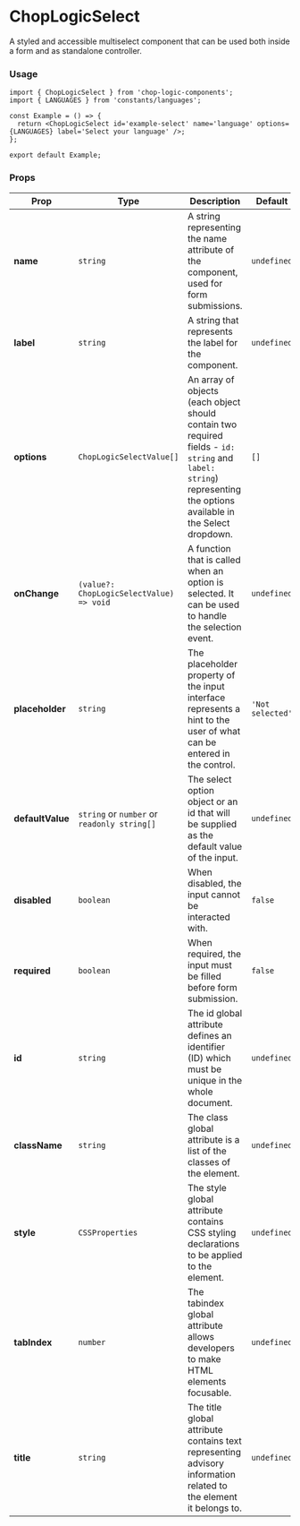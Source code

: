 
<Meta of={Select} title='Select' />

# ChopLogicSelect

A styled and accessible multiselect component that can be used both inside a form and as standalone controller.

### Usage

```tsx
import { ChopLogicSelect } from 'chop-logic-components';
import { LANGUAGES } from 'constants/languages';

const Example = () => {
  return <ChopLogicSelect id='example-select' name='language' options={LANGUAGES} label='Select your language' />;
};

export default Example;
```

### Props

| Prop             | Type                                        | Description                                                                                                                                                        | Default          | Required |
|------------------|---------------------------------------------|--------------------------------------------------------------------------------------------------------------------------------------------------------------------|------------------|----------|
| **name**         | `string`                                    | A string representing the name attribute of the component, used for form submissions.                                                                              | `undefined`      | Yes      |
| **label**        | `string`                                    | A string that represents the label for the component.                                                                                                              | `undefined`      | Yes      |
| **options**      | `ChopLogicSelectValue[]`                             | An array of objects (each object should contain two required fields - `id: string` and `label: string`) representing the options available in the Select dropdown. | `[]`             | Yes      |
| **onChange**     | `(value?: ChopLogicSelectValue) => void`             | A function that is called when an option is selected. It can be used to handle the selection event.                                                                | `undefined`      | No       |
| **placeholder**  | `string`                                    | The placeholder property of the input interface represents a hint to the user of what can be entered in the control.                                               | `'Not selected'` | No       |
| **defaultValue** | `string` or `number` or `readonly string[]` | The select option object or an id that will be supplied as the default value of the input.                                                                         | `undefined`      | No       |
| **disabled**     | `boolean`                                   | When disabled, the input cannot be interacted with.                                                                                                                | `false`          | No       |
| **required**     | `boolean`                                   | When required, the input must be filled before form submission.                                                                                                    | `false`          | No       |
| **id**           | `string`                                    | The id global attribute defines an identifier (ID) which must be unique in the whole document.                                                                     | `undefined`      | No       |
| **className**    | `string`                                    | The class global attribute is a list of the classes of the element.                                                                                                | `undefined`      | No       |
| **style**        | `CSSProperties`                             | The style global attribute contains CSS styling declarations to be applied to the element.                                                                         | `undefined`      | No       |
| **tabIndex**     | `number`                                    | The tabindex global attribute allows developers to make HTML elements focusable.                                                                                   | `undefined`      | No       |
| **title**        | `string`                                    | The title global attribute contains text representing advisory information related to the element it belongs to.                                                   | `undefined`      | No       |